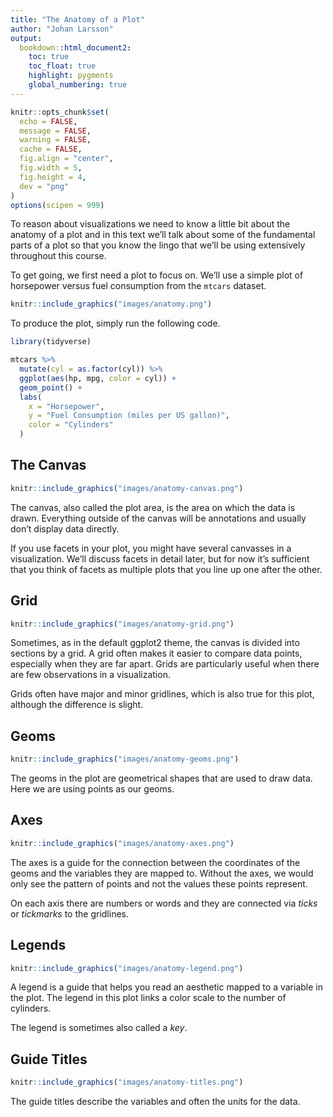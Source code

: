 ```yaml
---
title: "The Anatomy of a Plot"
author: "Johan Larsson"
output: 
  bookdown::html_document2:
    toc: true
    toc_float: true
    highlight: pygments
    global_numbering: true
---
```


```r

knitr::opts_chunk$set(
  echo = FALSE,
  message = FALSE,
  warning = FALSE,
  cache = FALSE,
  fig.align = "center",
  fig.width = 5,
  fig.height = 4,
  dev = "png"
)
options(scipen = 999)
```

To reason about visualizations we need to know a little bit about the anatomy of 
a plot and in this text we'll talk about some of the fundamental parts of a plot
so that you know the lingo that we'll be using extensively throughout this 
course.

To get going, we first need a plot to focus on. We'll use a simple plot of
horsepower versus fuel consumption from the `mtcars` dataset.

```r
knitr::include_graphics("images/anatomy.png")
```

To produce the plot, simply run the following code.

```r
library(tidyverse)

mtcars %>%
  mutate(cyl = as.factor(cyl)) %>%
  ggplot(aes(hp, mpg, color = cyl)) +
  geom_point() +
  labs(
    x = "Horsepower",
    y = "Fuel Consumption (miles per US gallon)",
    color = "Cylinders"
  )
```

## The Canvas 

```r
knitr::include_graphics("images/anatomy-canvas.png")
```

The canvas, also called the plot area, is the area on which the data is drawn. 
Everything outside of the canvas will be annotations and usually don't display
data directly.

If you use facets in your plot, you might have several canvasses
in a visualization. We'll discuss facets in detail later, but for now it's
sufficient that you think of facets as multiple plots that you line up one after
the other.

## Grid

```r
knitr::include_graphics("images/anatomy-grid.png")
```

Sometimes, as in the default ggplot2 theme, the canvas is divided into sections
by a grid. A grid often makes it easier to compare data points, especially when
they are far apart. Grids are particularly useful when there are few 
observations in a visualization.

Grids often have major and minor gridlines, which is also true for this plot,
although the difference is slight.

## Geoms

```r
knitr::include_graphics("images/anatomy-geoms.png")
```

The geoms in the plot are geometrical shapes that are used to draw data. Here we
are using points as our geoms.

## Axes

```r
knitr::include_graphics("images/anatomy-axes.png")
```

The axes is a guide for the connection between the coordinates of the geoms
and the variables they are mapped to. Without the axes, we would only see the 
pattern of points and not the values these points represent.

On each axis there are numbers or words and they are connected via *ticks* or
*tickmarks* to the gridlines.

## Legends

```r
knitr::include_graphics("images/anatomy-legend.png")
```

A legend is a guide that helps you read an aesthetic mapped to a variable
in the plot. The legend in this plot links a color scale to the number of 
cylinders.

The legend is sometimes also called a *key*.

## Guide Titles

```r
knitr::include_graphics("images/anatomy-titles.png")
```

The guide titles describe the variables and often the units for the 
data.

